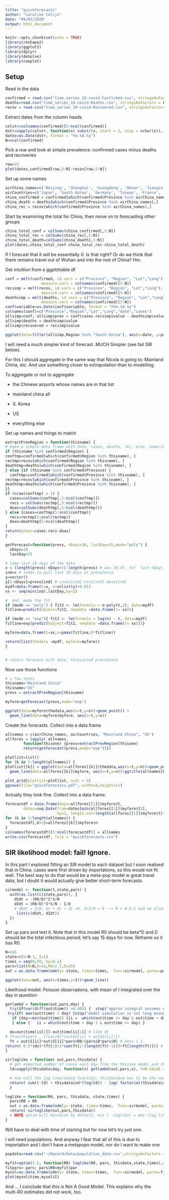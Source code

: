 ```yaml
---
title: "quickforecasts"
author: "Caroline Colijn"
date: "09/03/2020"
output: html_document
---
```


```r
knitr::opts_chunk$set(echo = TRUE)
library(reshape2)
library(ggplot2)
library(dplyr)
library(deSolve)
library(cowplot)

```

## Setup

Read in the data 

```r
confirmed = read.csv("time_series_19-covid-Confirmed.csv", stringsAsFactors = F)
deaths=read.csv("time_series_19-covid-Deaths.csv", stringsAsFactors = F)
recov = read.csv("time_series_19-covid-Recovered.csv", stringsAsFactors = F)
```

Extract dates from the column heads 

```r
colstr=colnames(confirmed)[5:ncol(confirmed)]
dstr=vapply(colstr, function(x) substr(x, start = 2, stop = nchar(x)), FUN.VALUE="hi")
dates=as.Date(dstr, format = "%m.%d.%y")
N=ncol(confirmed)
```

Pick a row and look at simple prevalence: confirmed cases minus deaths and recoveries 


```r
row=25
plot(dates,confirmed[row,5:N]-recov[row,5:N])
```

Set up some names 

```r
airChina_names=c('Beijing', 'Shanghai', 'Guangdong', 'Henan', 'Jiangsu', 'Liaoning', 'Shandong', 'Fujian')
airCountries=c('Japan', 'South Korea', 'Germany', 'Taiwan', 'France', 'India', 'UK', 'Hong Kong')
china_confirmed = confirmed[which(confirmed$Province %in% airChina_names),]
china_death = deaths[which(confirmed$Province %in% airChina_names),]
china_rec = recov[which(confirmed$Province %in% airChina_names),]
```


Start by examining the total for China, then move on to forecasting other groups 

```r
china_total_conf = colSums(china_confirmed[,5:N])
china_total_rec = colSums(china_rec[,5:N])
china_total_death=colSums(china_death[,5:N])
plot(dates,china_total_conf-china_total_rec-china_total_death)
```

If I forecast that it will be essentially 0. Is that right? Or do we think that there remains travel out of Wuhan and into the rest of China? Hm. 

Get intuition from a ggplottable df 

```r
conf = melt(confirmed, id.vars = c("Province", "Region", "Lat","Long"),
                measure.vars = colnames(confirmed)[5:N])
recsimp = melt(recov, id.vars = c("Province", "Region", "Lat","Long"),
                measure.vars = colnames(confirmed)[5:N])
deathsimp = melt(deaths, id.vars = c("Province", "Region", "Lat","Long"),
                measure.vars = colnames(confirmed)[5:N])
conf$variable=as.Date(conf$variable, format = "X%m.%d.%y")
colnames(conf)=c("Province","Region","Lat","Long","date","cases")
allsimp=conf; allsimp$prev = conf$cases-recsimp$value - deathsimp$value
allsimp$deaths = deathsimp$value
allsimp$recovered = recsimp$value


```



```r
ggplot(data=filter(allsimp,Region %in% "South Korea"), aes(x=date, y=prev, colour=Region))+geom_point()
```

I will need a much simpler kind of forecast.  MUCH Simpler (see fail SIR below). 

For this I should aggregate in the same way that Nicola is going to: Mainland China, etc. And use something closer to extrapolation than to modelling. 

To aggregate or not to aggregate

*  the Chinese airports whose names are in that list

*  mainland china all

*  S. Korea

*  US

* everything else

Set up names and things to match 

```r
extractPrevRegion = function(thisname) {
# make a simple data frame with date, cases, deaths, rec, prev, numerical data
if (thisname %in% confirmed$Region) {
conftmp=confirmed[which(confirmed$Region %in% thisname), ] 
rectmp=recov[which(confirmed$Region %in% thisname), ] 
deathtmp=deaths[which(confirmed$Region %in% thisname), ] 
} else {if (thisname %in% confirmed$Province) {
  conftmp=confirmed[which(confirmed$Province %in% thisname), ] 
rectmp=recov[which(confirmed$Province %in% thisname), ] 
deathtmp=deaths[which(confirmed$Province %in% thisname), ] 
}}
if (nrow(conftmp) > 1) { 
  cases=colSums(conftmp[,5:ncol(conftmp)]) 
  recs = colSums(rectmp[,5:ncol(rectmp)]) 
  deas=colSums(deathtmp[,5:ncol(deathtmp)]) 
} else {cases=conftmp[5:ncol(conftmp)]
  recs=rectmp[5:ncol(rectmp)]
  deas=deathtmp[5:ncol(deathtmp)]
}
return(prevs=cases-recs-deas)
}
```

```r
getForecast=function(prevs, nDays=10, lastDay=55,mode="poly") {
  nDays=10
  lastDay=55 

# take last 10 days of the data
x = (length(prevs)-nDays+1):length(prevs) # was 38:47, for  last nDays 
ind=x # index to pull last 10 days of prevalence
y=vector()
y[1:nDays]=prevs[ind] # cases[ind]-recs[ind]-deas[ind]
mydf=data.frame(t=x, n=unlist(y)+0.01)
xx <- seq(min(ind),lastDay,by=1)

#  and  make the fit 
if (mode == "poly") { fit2 <- lm(formula = n~poly(t,2), data=mydf) 
fitline=predict(object=fit2, newdata =data.frame(t= xx))}

if (mode == "exp"){ fit2 <- lm(formula = log(n) ~ t, data=mydf)
fitline=exp(predict(object=fit2, newdata =data.frame(t= xx)))}

myfore=data.frame(t=xx,n=pmax(fitline,0*fitline))

return(list(thedata =mydf, myfore=myfore))
}


# return forecast with date, forecasted prevalence

```

Now use those functions 

```r
# a few tests 
thisname="Mainland China"
thisname="US"
prevs = extractPrevRegion(thisname)

myfore=getForecast(prevs,mode="exp")

ggplot(data=myfore$thedata,aes(x=t,y=n))+geom_point() +
  geom_line(data=myfore$myfore, aes(x=t,y=n))

```


Create the forecasts. Collect into a data frame

```r
allnames = c(airChina_names, airCountries, "Mainland China", "US")
allfores = lapply( allnames,
        function(thisone) {prevs=extractPrevRegion(thisone)
        return(getForecast(prevs,mode="exp"))})

plotlist=list()
for (k in 1:length(allnames)) {
plotlist[[k]] = ggplot(data=allfores[[k]]$thedata,aes(x=t,y=n))+geom_point() +
  geom_line(data=allfores[[k]]$myfore, aes(x=t,y=n))+ggtitle(allnames[k])}

plot_grid(plotlist=plotlist, ncol = 3)
ggsave(file="quickforecasts.pdf", width=8,height=11)
```

Actually they look fine. Collect into a data frame. 

```r
forecastdf = data.frame(days=allfores[[1]]$myfore$t,
        dates=seq.Date(from=dates[min(allfores[[1]]$myfore$t)],
                       by=1, length.out=length(allfores[[1]]$myfore$t)))
for (k in 1:length(allnames)) {
  forecastdf[,k+2]=allfores[[k]]$myfore$n
}
colnames(forecastdf)[3:ncol(forecastdf)] = allnames
write.csv(forecastdf, file = "quickforecasts.csv")
```
















## SIR likelihood model: fail! Ignore. 


In this part I explored fitting an SIR model to each dataset but I soon realised that in China, cases were first driven by importations, so this would not fit well. The best way to do that would be a meta-pop model w great travel data, but I doubt it would actually give better short-term forecasts. 

```r
sirmodel <- function(t,state,pars) {
  with(as.list(c(state,pars)), { 
    dSdt = -(R0/D)*I*S/N
    dIdt = (R0/D)*I*S/N - I/D
    # dRdt = I/D; dr + ds + di =0, S+I+R = N --> R = N-S-I and we eliminate R 
     list(c(dSdt, dIdt))
  })
}
```

Set up pars and test it. Note that in this model R0 should be beta*D and D should be the total infectious period; let's say 15 days for now. Reframe so it has R0. 

```r
N=1e6
state=c(S=N-1, I=1)
times = seq(0,50, by=0.1) 
pars=list(N=N,D=14,R0=2.5,D=15)
out = as.data.frame(ode(y= state, times=times,  func=sirmodel, parms=pars))
```

```r
ggplot(data=out, aes(x=times,y=I))+geom_line()
```
Likelihood model: Poisson observations, with mean of I integrated over the day in question 

```r
getlambd = function(out,pars,day) {
  try(if(var(diff(out$time)) >0.005) {  stop("approx integral assumes equal time steps")} )
 try(if( max(out$time) < day) {stop("model simulation is not long enough for the data") })
   if (day==min(out$time)) {ii =  which(out$time >= day & out$time < day+1)
   } else {   ii = which(out$time > day-1 & out$time <= day) }

  dx=out$time[ii[2]]-out$time[ii[1]] # like dt 
# ft=with(pars , {(Lwi/N)*(out$E[ii] + out$I[ii])})
  ft = out$I[ii]*out$S[ii]*pars$R0/(pars$D*pars$N) # beta i s
return( 0.5*(dx)*(ft[1]+2*sum(ft[2:(length(ft)-1)])+ft[length(ft)])) # numerical int
}

sirloglike = function( out,pars,thisdata) {
  # get expected number of cases each day from the Poisson model and the sim'n
  ld=vapply(thisdata$day, function(x) getlambd(out,pars,x), FUN.VALUE = 1)

  # now call the log likelihood function; thisdata$xd has to be the new cases that day
  return( sum((-ld) + thisdata$xd*(log(ld)) - log( factorial(thisdata$xd))))
  } 

loglike = function(R0, pars, thisdata, state,times) {
  pars$R0 = R0
  out = as.data.frame(ode(y= state, times=times,  func=sirmodel, parms=pars))
  return(-sirloglike(out,pars,thisdata)) 
  # NOTE optim will minimize by default, min ( -loglike) = max (log like)
}

```

Will have to deal with time of starting but for now let's try just one. 

I will need populations. And anyway I fear that all of this is due to importation and I don't have a metapopn model, nor do I want to make one

```r
popdata=read.csv("~/Hazard/data/population_data.csv",stringsAsFactors = F)
```


```r
myfit=optim(2.5, function(R0) loglike(R0, pars, thisdata,state,times),method = "Brent",lower=1, upper=6)
fitpars= pars; pars$R0=myfit$par
mysol=as.data.frame(ode(y= state, times=times,  func=sirmodel, parms=fitpars))
plot(mysol$time,mysol$I)
```

And ... I conclude that this is Not A Good Model. This explains why the multi-R0 estimates did not work, too. 






